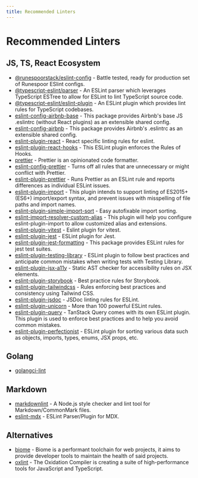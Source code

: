 ```yaml
---
title: Recommended Linters
---
```


# Recommended Linters

## JS, TS, React Ecosystem

- [@runespoorstack/eslint-config](https://www.npmjs.com/package/@runespoorstack/eslint-config) - Battle tested, ready for production set of Runespoor ESlint configs.
- [@typescript-eslint/parser](https://www.npmjs.com/package/@typescript-eslint/parser) - An ESLint parser which leverages TypeScript ESTree to allow for ESLint to lint TypeScript source code.
- [@typescript-eslint/eslint-plugin](https://www.npmjs.com/package/@typescript-eslint/eslint-plugin) - An ESLint plugin which provides lint rules for TypeScript codebases.
- [eslint-config-airbnb-base](https://www.npmjs.com/package/eslint-config-airbnb-base) - This package provides Airbnb's base JS .eslintrc (without React plugins) as an extensible shared config.
- [eslint-config-airbnb](https://www.npmjs.com/package/eslint-config-airbnb) - This package provides Airbnb's .eslintrc as an extensible shared config.
- [eslint-plugin-react](https://www.npmjs.com/package/eslint-plugin-react) - React specific linting rules for eslint.
- [eslint-plugin-react-hooks](https://www.npmjs.com/package/eslint-plugin-react-hooks) - This ESLint plugin enforces the Rules of Hooks.
- [prettier](https://github.com/prettier/prettier) - Prettier is an opinionated code formatter.
- [eslint-config-prettier](https://www.npmjs.com/package/eslint-config-prettier) - Turns off all rules that are unnecessary or might conflict with Prettier.
- [eslint-plugin-prettier](https://www.npmjs.com/package/eslint-plugin-prettier) - Runs Prettier as an ESLint rule and reports differences as individual ESLint issues.
- [eslint-plugin-import](https://www.npmjs.com/package/eslint-plugin-import) - This plugin intends to support linting of ES2015+ (ES6+) import/export syntax, and prevent issues with misspelling of file paths and import names.
- [eslint-plugin-simple-import-sort](https://www.npmjs.com/package/eslint-plugin-simple-import-sort) - Easy autofixable import sorting.
- [eslint-import-resolver-custom-alias](https://www.npmjs.com/package/eslint-import-resolver-custom-alias) - This plugin will help you configure eslint-plugin-import to allow customized alias and extensions.
- [eslint-plugin-vitest](https://github.com/veritem/eslint-plugin-vitest) - Eslint plugin for vitest.
- [eslint-plugin-jest](https://www.npmjs.com/package/eslint-plugin-jest) - ESLint plugin for Jest.
- [eslint-plugin-jest-formatting](https://www.npmjs.com/package/eslint-plugin-jest-formatting) - This package provides ESLint rules for jest test suites.
- [eslint-plugin-testing-library](https://www.npmjs.com/package/eslint-plugin-testing-library) - ESLint plugin to follow best practices and anticipate common mistakes when writing tests with Testing Library.
- [eslint-plugin-jsx-a11y](https://www.npmjs.com/package/eslint-plugin-jsx-a11y) - Static AST checker for accessibility rules on JSX elements.
- [eslint-plugin-storybook](https://www.npmjs.com/package/eslint-plugin-storybook) - Best practice rules for Storybook.
- [eslint-plugin-tailwindcss](https://www.npmjs.com/package/eslint-plugin-tailwindcss) - Rules enforcing best practices and consistency using Tailwind CSS.
- [eslint-plugin-jsdoc](https://www.npmjs.com/package/eslint-plugin-jsdoc) - JSDoc linting rules for ESLint.
- [eslint-plugin-unicorn](https://github.com/sindresorhus/eslint-plugin-unicorn) - More than 100 powerful ESLint rules.
- [eslint-plugin-query](https://www.npmjs.com/package/@tanstack/eslint-plugin-query) - TanStack Query comes with its own ESLint plugin. This plugin is used to enforce best practices and to help you avoid common mistakes.
- [eslint-plugin-perfectionist](https://github.com/azat-io/eslint-plugin-perfectionist) - ESLint plugin for sorting various data such as objects, imports, types, enums, JSX props, etc.

## Golang

- [golangci-lint](https://github.com/golangci/golangci-lint)

## Markdown

- [markdownlint](https://github.com/DavidAnson/markdownlint) - A Node.js style checker and lint tool for Markdown/CommonMark files.
- [eslint-mdx](https://github.com/mdx-js/eslint-mdx) - ESLint Parser/Plugin for MDX.

## Alternatives

- [biome](https://www.npmjs.com/package/@biomejs/biome) - Biome is a performant toolchain for web projects, it aims to provide developer tools to maintain the health of said projects.
- [oxlint](https://www.npmjs.com/package/oxlint) - The Oxidation Compiler is creating a suite of high-performance tools for JavaScript and TypeScript.
